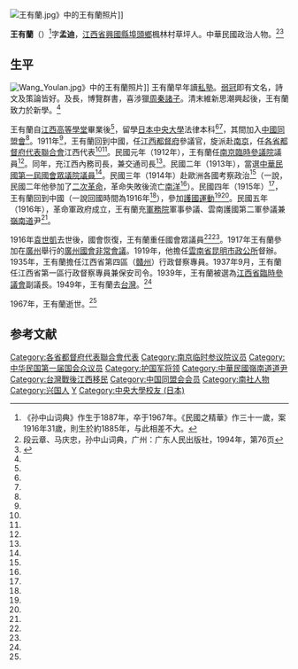 [[File:王有蘭.jpg|thumb]]》中的王有蘭照片]]

'''王有蘭'''（{{bd|1887年||1967年|}}）<ref>《孙中山词典》作生于1887年，卒于1967年。《民國之精華》作三十一歲，案1916年31歲，則生於約1885年，与此相差不大。</ref>字'''孟迪'''，[[江西省|江西省]][[興國縣|興國縣]][[埠頭鄉|埠頭鄉]]楓林村草坪人。中華民國政治人物。<ref name=duan>段云章、马庆忠，孙中山词典，广州：广东人民出版社，1994年，第76页</ref><ref name=mgzjh>{{cite book|author=佐藤三郎|title=民國之精華·中華民國議員列傳|year=1916年|publisher=北京寫真通信社|pages=第34頁}}</ref>

==生平==
[[File:Wang_Youlan.jpg|thumb]]》中的王有蘭照片]]
王有蘭早年讀[[私塾|私塾]]。[[弱冠|弱冠]]即有文名，詩文及策論皆好。及長，博覽群書，喜涉獵[[先秦諸子|周秦諸子]]。清末維新思潮興起後，王有蘭致力於新學。<ref name=mgzjh/>

王有蘭自[[江西高等學堂|江西高等學堂]]畢業後<ref name=duan/>，留學[[日本中央大學|日本中央大學]]法律本科<ref name=duan/><ref name=mgzjh/>，其間加入[[中國同盟會|中國同盟會]]<ref name=duan/>。1911年<ref name=duan/>，王有蘭回到中國，任[[江西都督府|江西都督府]]參議官，旋派赴[[南京|南京]]，任[[各省都督府代表聯合會|各省都督府代表聯合會]]江西代表<ref name=duan/><ref name=mgzjh/>。民國元年（1912年），王有蘭任[[南京臨時參議院|南京臨時參議院]]議員<ref name=mgzjh/>。同年，充江西內務司長，兼交通司長<ref name=mgzjh/>。民國二年（1913年），當選[[中華民國第一屆國會第一期常會議員|中華民國第一屆國會眾議院議員]]<ref name=mgzjh/>。民國三年（1914年）赴歐洲各國考察政治<ref name=mgzjh/>（一說，民國二年他參加了[[二次革命|二次革命]]，革命失敗後流亡[[南洋|南洋]]<ref name=duan/>）。民國四年（1915年）<ref name=mgzjh/>，王有蘭回到中國（一說回國時間為1916年<ref name=duan/>），參加[[護國戰爭|護國運動]]<ref name=mgzjh/><ref name=duan/>。民國五年（1916年），革命軍政府成立，王有蘭充[[中華民國軍務院|軍務院]]軍事參議、雲南護國第二軍參議兼[[嶺南道|嶺南道]]尹<ref name=mgzjh/>。

1916年[[袁世凱|袁世凱]]去世後，國會恢復，王有蘭重任國會眾議員<ref name=mgzjh/><ref name=duan/>。1917年王有蘭參加在[[廣州|廣州]]舉行的[[廣州國會非常會議|廣州國會非常會議]]。1919年，他擔任[[雲南省|雲南省]][[昆明市政公所|昆明市政公所]]督辦。1935年，王有蘭擔任江西省第四區（[[贛州|贛州]]）行政督察專員。1937年9月，王有蘭任江西省第一區行政督察專員兼保安司令。1939年，王有蘭被選為[[江西省臨時參議會|江西省臨時參議會]]副議長。1949年，王有蘭去[[台灣|台灣]]。<ref name=duan/>

1967年，王有蘭逝世。<ref name=duan/>

==参考文献==
{{reflist}}

{{DEFAULTSORT:Wang王}}
[[Category:各省都督府代表聯合會代表|Category:各省都督府代表聯合會代表]]
[[Category:南京临时参议院议员|Category:南京临时参议院议员]]
[[Category:中华民国第一届国会众议员|Category:中华民国第一届国会众议员]]
[[Category:护国军将领|Category:护国军将领]]
[[Category:中華民國嶺南道道尹|Category:中華民國嶺南道道尹]]
[[Category:台灣戰後江西移民|Category:台灣戰後江西移民]]
[[Category:中国同盟会会员|Category:中国同盟会会员]]
[[Category:南社人物|Category:南社人物]]
[[Category:兴国人|Category:兴国人]]
[[Category:王姓|Y]]
[[Category:中央大學校友_(日本)|Category:中央大學校友 (日本)]]